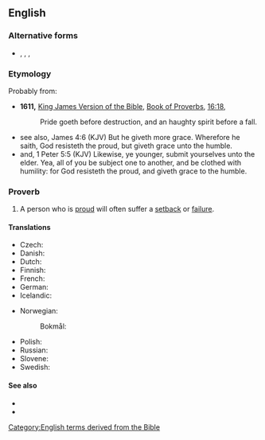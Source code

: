 ==English==

===Alternative forms===
* {{l|en|pride cometh before a fall}}, {{l|en|pride goes before a fall}}, {{l|en|pride goeth before a fall}}, {{l|en|pride wenteth before a fall}}

===Etymology===
Probably from:
* '''1611,''' [[w:King James Version of the Bible|King James Version of the Bible]], [[w:Book of Proverbs|Book of Proverbs]], [[s:Bible (King James)/Proverbs#Chapter 16|16:18]],
*: Pride goeth before destruction, and an haughty spirit before a fall.
* see also, James 4:6 (KJV) But he giveth more grace. Wherefore he saith, God resisteth the proud, but giveth grace unto the humble.
* and,  1 Peter 5:5 (KJV) Likewise, ye younger, submit yourselves unto the elder. Yea, all of you be subject one to another, and be clothed with humility: for God resisteth the proud, and giveth grace to the humble.

===Proverb===
{{head|en|proverb}}

# A person who is [[proud]] will often suffer a [[setback]] or [[failure]].

====Translations====
{{trans-top|Translations}}
* Czech: {{t|cs|pýcha předchází pád}}
* Danish: {{t|da|hovmod står for fald}}
* Dutch: {{t|nl|hoogmoed komt voor de val}}
* Finnish: {{t|fi|ylpeys käy lankeemuksen edellä}}
* French: {{t+|fr|qui fait le malin tombe dans le ravin}}
* German: {{t+|de|Hochmut kommt vor dem Fall}}
* Icelandic: {{qualifier|haughtiness is closest to failure}} {{t|is|dramb er falli næst}}
{{trans-mid}}
* Norwegian:
*: Bokmål: {{t+|nb|hovmod står for fall}}
* Polish: {{t|pl|pycha poprzedza upadek}}
* Russian: {{t|ru|горды́ня до добра́ не доведёт}}
* Slovene: {{t|sl|kdor visoko leta, nizko pade}}
* Swedish: {{t|sv|högmod går före fall}}
{{trans-bottom}}

====See also====
* {{l|en|hamartia}}
* {{l|en|hubris}}

[[Category:English terms derived from the Bible]]